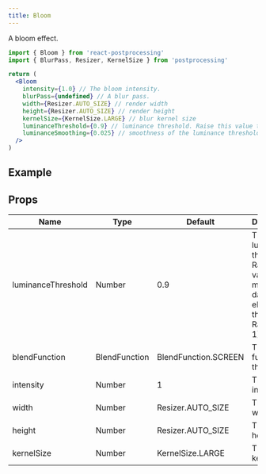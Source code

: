 ```yaml
---
title: Bloom
---
```


A bloom effect.

```jsx
import { Bloom } from 'react-postprocessing'
import { BlurPass, Resizer, KernelSize } from 'postprocessing'

return (
  <Bloom
    intensity={1.0} // The bloom intensity.
    blurPass={undefined} // A blur pass.
    width={Resizer.AUTO_SIZE} // render width
    height={Resizer.AUTO_SIZE} // render height
    kernelSize={KernelSize.LARGE} // blur kernel size
    luminanceThreshold={0.9} // luminance threshold. Raise this value to mask out darker elements in the scene.
    luminanceSmoothing={0.025} // smoothness of the luminance threshold. Range is [0, 1]
  />
)
```

## Example

<Demo showCode mainFile="/src/App.js" title="Bloom" url="r9ujf" />

## Props

| Name               | Type          | Default              | Description                                                                                          |
| ------------------ | ------------- | -------------------- | ---------------------------------------------------------------------------------------------------- |
| luminanceThreshold | Number        | 0.9                  | The luminance threshold. Raise this value to mask out darker elements in the scene. Range is [0, 1]. |
| blendFunction      | BlendFunction | BlendFunction.SCREEN | The blend function of this effect.                                                                   |
| intensity          | Number        | 1                    | The intensity.                                                                                       |
| width              | Number        | Resizer.AUTO_SIZE    | The render width.                                                                                    |
| height             | Number        | Resizer.AUTO_SIZE    | The render height.                                                                                   |
| kernelSize         | Number        | KernelSize.LARGE     | The blur kernel size.                                                                                |
